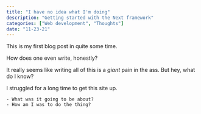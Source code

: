 ```yaml
---
title: "I have no idea what I'm doing"
description: "Getting started with the Next framework"
categories: ["Web development", "Thoughts"]
date: "11-23-21"
---
```


This is my first blog post in quite some time.

How does one even write, honestly?

It really seems like writing all of this is a *giant* pain in the ass. But hey, what do I know?

I struggled for a long time to get this site up.

	- What was it going to be about?
	- How am I was to do the thing?